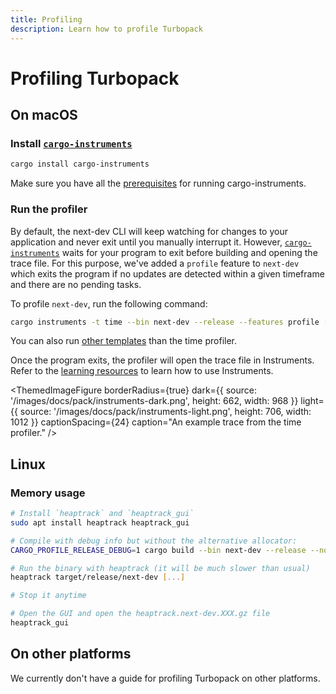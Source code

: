 ```yaml
---
title: Profiling
description: Learn how to profile Turbopack
---
```



# Profiling Turbopack

## On macOS

### Install [`cargo-instruments`]

```sh
cargo install cargo-instruments
```

Make sure you have all the [prerequisites](https://github.com/cmyr/cargo-instruments#pre-requisites) for running cargo-instruments.

### Run the profiler

By default, the next-dev CLI will keep watching for changes to your application and never exit until you manually interrupt it. However, [`cargo-instruments`] waits for your program to exit before building and opening the trace file. For this purpose, we've added a `profile` feature to `next-dev` which exits the program if no updates are detected within a given timeframe and there are no pending tasks.

To profile `next-dev`, run the following command:

```sh
cargo instruments -t time --bin next-dev --release --features profile [-- [...args]]
```

You can also run [other templates](https://github.com/cmyr/cargo-instruments#templates) than the time profiler.

Once the program exits, the profiler will open the trace file in Instruments. Refer to the [learning resources](https://github.com/cmyr/cargo-instruments#resources) to learn how to use Instruments.

<ThemedImageFigure
  borderRadius={true}
  dark={{
    source: '/images/docs/pack/instruments-dark.png',
    height: 662,
    width: 968
  }}
  light={{
    source: '/images/docs/pack/instruments-light.png',
    height: 706,
    width: 1012
  }}
  captionSpacing={24}
  caption="An example trace from the time profiler."
/>

## Linux

### Memory usage

```sh
# Install `heaptrack` and `heaptrack_gui`
sudo apt install heaptrack heaptrack_gui

# Compile with debug info but without the alternative allocator:
CARGO_PROFILE_RELEASE_DEBUG=1 cargo build --bin next-dev --release --no-default-features --features cli

# Run the binary with heaptrack (it will be much slower than usual)
heaptrack target/release/next-dev [...]

# Stop it anytime

# Open the GUI and open the heaptrack.next-dev.XXX.gz file
heaptrack_gui
```

## On other platforms

We currently don't have a guide for profiling Turbopack on other platforms.

[`cargo-instruments`]: https://github.com/cmyr/cargo-instruments

